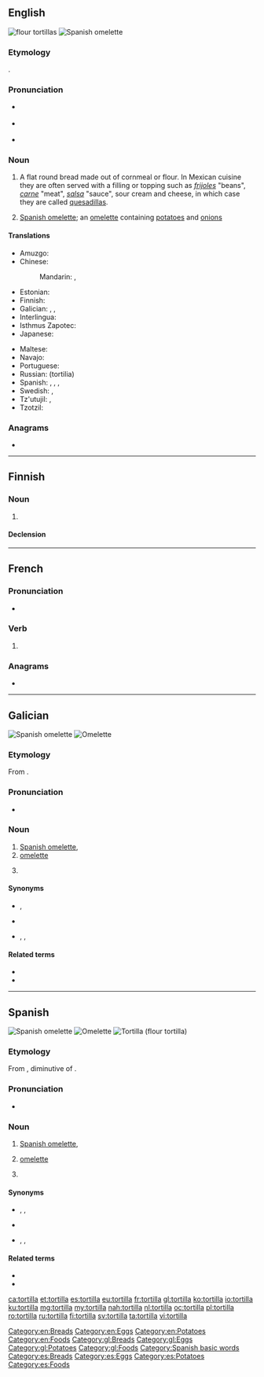 ==English==
{{wikipedia}}
[[Image:NCI flour tortillas.jpg|thumb|flour tortillas]]
[[Image:Tortilla Española-2011.JPG|thumb|Spanish omelette]]

===Etymology===
{{bor|en|es|tortilla}}.

===Pronunciation===
* {{a|RP}} {{IPA|/tɔːʹtɪjə/|lang=en}}
* {{a|US}} {{IPA|/tɔɹˈti.ə/|/tɔɹˈtijə/|[tɔɹˈtʰijə]|lang=en}}
* {{rhymes|iːə|lang=en}}

===Noun===
{{en-noun}}

# {{qualifier|Mexico}} A flat round bread made out of cornmeal or flour. In Mexican cuisine they are often served with a filling or topping such as ''[[frijoles]]'' "beans", ''[[carne]]'' "meat", ''[[salsa]]'' "sauce", sour cream and cheese, in which case they are called [[quesadilla]]s.
# {{qualifier|Spain}} [[Spanish omelette]]; an [[omelette]] containing [[potato]]es and [[onion]]s

====Translations====
{{trans-top|a flat round bread}}
* Amuzgo: {{t|amu|cha}}
* Chinese:
*: Mandarin: {{t|cmn|墨西哥薄餅|sc=Hani}}, {{t|cmn|墨西哥薄饼|tr=Mòxīgē báobǐng|sc=Hani}}
* Estonian: {{t+|et|tortilla}}
* Finnish: {{t+|fi|tortilla}}
* Galician: {{t|gl|tortilla de fariña de trigo|f}}, {{t|gl|tortilla de fariña|f}}, {{t|gl|tortilla de trigo|f}}
* Interlingua: {{t|ia|tortilla}}
* Isthmus Zapotec: {{t|zai|gueta}}
* Japanese: {{t|ja|トルティーヤ|tr=torutīya|sc=Jpan}}
{{trans-mid}}
* Maltese: {{t|mt|tortilla|f}}
* Navajo: {{t|nv|náneeskaadí}}
* Portuguese: {{t+|pt|tortilha|f}}
* Russian: {{t+|ru|торти́лья|m}} (tortilia) {{g|f}}
* Spanish: {{l|es|tortilla de harina de trigo|}}, {{t|es|tortilla de harina|f}}, {{t|es|tortilla de trigo|f}}, {{t+|es|tortilla|f}}
* Swedish: {{t+|sv|tortilla|c}}, {{t|sv|tortillabröd|n}}
* Tz'utujil: {{t|tzj|aawaay}}, {{t|tzj|way}}
* Tzotzil: {{t|tzo|vaj}}
{{trans-bottom}}

{{trans-see|Spanish omelette}}
===Anagrams===
* {{l|en|littoral}}

[[Category:en:Breads]]
[[Category:en:Eggs]]
[[Category:en:Potatoes]]
[[Category:en:Foods]]

----

==Finnish==

===Noun===
{{fi-noun}}

# {{l|en|tortilla}}

====Declension====
{{fi-decl-katiska|tortill|a}}

----

==French==

===Pronunciation===
* {{audio|Fr-tortilla.ogg|Audio|lang=fr}}

===Verb===
{{fr-verb-form}}

# {{inflection of|tortiller||3|s|phis|lang=fr}}

===Anagrams===
* {{l|fr|littoral}}

----

==Galician==
{{wikipedia|lang=gl}}
[[Image:Tortilla Española-2011.JPG|thumb|Spanish omelette]]
[[Image:FoodOmelete.jpg|thumb|right|Omelette]]

===Etymology===
From {{etyl|es|gl}} {{m|en|tortilla}}.

===Pronunciation===
* {{IPA|/toɾˈtiʎa/|lang=gl}}

===Noun===
{{gl-noun|f}}

# [[Spanish omelette]], {{l|en|tortilla}}
# [[omelette]]
# {{lb|gl|rare}} {{l|en|tortilla}}

====Synonyms====
* {{gloss|Spanish omelette}} {{l|gl|tortilla de patacas}}, {{l|gl|tortilla española}}
* {{gloss|omelette}} {{l|gl|tortilla francesa}}
* {{gloss|tortilla}} {{l|gl|tortilla de fariña de trigo}}, {{l|gl|tortilla de fariña}}, {{l|gl|tortilla de trigo}}

====Related terms====
* {{l|gl|tortillera}}
* {{l|gl|tortillería}}

[[Category:gl:Breads]]
[[Category:gl:Eggs]]
[[Category:gl:Potatoes]]
[[Category:gl:Foods]]

----

==Spanish==
{{wikipedia|lang=es}}
[[Image:Tortilla Española-2011.JPG|thumb|Spanish omelette]]
[[Image:FoodOmelete.jpg|thumb|right|Omelette]]
[[Image:NCI flour tortillas.jpg|thumb|Tortilla (flour tortilla)]]

===Etymology===
From {{der|es|osp|tortiella}}, diminutive of {{m|osp|torta||round flatbread}}.

===Pronunciation===
* {{IPA|/toɾˈtiʎa/|lang=es}}

===Noun===
{{es-noun|f}}

# {{lb|es|Spain and most Hispanic countries}} [[Spanish omelette]], {{l|en|tortilla}}
# {{lb|es|Spain and most Hispanic countries}} [[omelette]]
# {{lb|es|Mexico and Central America}} {{l|en|tortilla}}

====Synonyms====
* {{gloss|Spanish omelette}} {{l|es|tortilla de patatas}} {{qualifier|Spain}}, {{l|es|tortilla de papas}} {{qualifier|Hispanic America|Canary Islands}}, {{l|es|tortilla española}}
* {{gloss|omelette}} {{l|es|tortilla francesa}}
* {{gloss|tortilla}} {{l|es|tortilla de harina de trigo}}, {{l|es|tortilla de harina}}, {{l|es|tortilla de trigo}}

====Related terms====
* {{l|es|tortillera}}
* {{l|es|tortillería}}

[[Category:Spanish basic words]]
[[Category:es:Breads]]
[[Category:es:Eggs]]
[[Category:es:Potatoes]]
[[Category:es:Foods]]

[[ca:tortilla]]
[[et:tortilla]]
[[es:tortilla]]
[[eu:tortilla]]
[[fr:tortilla]]
[[gl:tortilla]]
[[ko:tortilla]]
[[io:tortilla]]
[[ku:tortilla]]
[[mg:tortilla]]
[[my:tortilla]]
[[nah:tortilla]]
[[nl:tortilla]]
[[oc:tortilla]]
[[pl:tortilla]]
[[ro:tortilla]]
[[ru:tortilla]]
[[fi:tortilla]]
[[sv:tortilla]]
[[ta:tortilla]]
[[vi:tortilla]]
